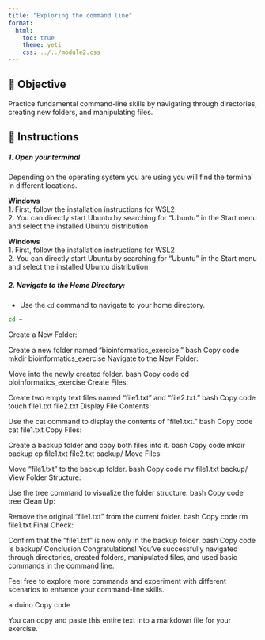 ```yaml
---
title: "Exploring the command line"
format:
  html:
    toc: true
    theme: yeti
    css: ../../module2.css
---
```


##  🎯 Objective

Practice fundamental command-line skills by navigating through directories, creating new folders, and manipulating files.

## 📝 Instructions

##### 1. Open your terminal   
Depending on the operating system you are using you will find the terminal in different locations.  

<span class="info-box win">
    **Windows**  
    1. First, follow the installation instructions for WSL2  
    2. You can directly start Ubuntu by searching for "Ubuntu" in the Start menu and select the installed Ubuntu distribution
</span>

<span class="info-box mac">
    **Windows**  
    1. First, follow the installation instructions for WSL2  
    2. You can directly start Ubuntu by searching for "Ubuntu" in the Start menu and select the installed Ubuntu distribution
</span>


##### 2. Navigate to the Home Directory:  
- Use the `cd` command to navigate to your home directory.

```bash
cd ~
```


Create a New Folder:

Create a new folder named "bioinformatics_exercise."
bash
Copy code
mkdir bioinformatics_exercise
Navigate to the New Folder:

Move into the newly created folder.
bash
Copy code
cd bioinformatics_exercise
Create Files:

Create two empty text files named "file1.txt" and "file2.txt."
bash
Copy code
touch file1.txt file2.txt
Display File Contents:

Use the cat command to display the contents of "file1.txt."
bash
Copy code
cat file1.txt
Copy Files:

Create a backup folder and copy both files into it.
bash
Copy code
mkdir backup
cp file1.txt file2.txt backup/
Move Files:

Move "file1.txt" to the backup folder.
bash
Copy code
mv file1.txt backup/
View Folder Structure:

Use the tree command to visualize the folder structure.
bash
Copy code
tree
Clean Up:

Remove the original "file1.txt" from the current folder.
bash
Copy code
rm file1.txt
Final Check:

Confirm that the "file1.txt" is now only in the backup folder.
bash
Copy code
ls backup/
Conclusion
Congratulations! You've successfully navigated through directories, created folders, manipulated files, and used basic commands in the command line.

Feel free to explore more commands and experiment with different scenarios to enhance your command-line skills.

arduino
Copy code

You can copy and paste this entire text into a markdown file for your exercise.